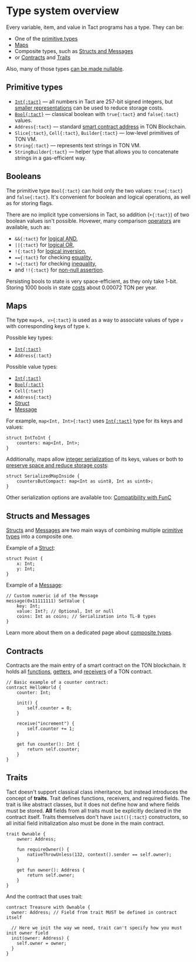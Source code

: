 # Type system overview


Every variable, item, and value in Tact programs has a type. They can be:

* One of the [primitive types](#primitive-types)
* [Maps](#maps)
* Composite types, such as [Structs and Messages](#structs-and-messages)
* or [Contracts](#contracts) and [Traits](#traits)

Also, many of those types [can be made nullable](/book/composite-types#optionals).

## Primitive types

* [`Int{:tact}`][int] — all numbers in Tact are $257$-bit signed integers, but [smaller representations](/book/integers#serialization) can be used to reduce storage costs.
* [`Bool{:tact}`](#booleans) — classical boolean with `true{:tact}` and `false{:tact}` values.
* `Address{:tact}` — standard [smart contract address](https://docs.ton.org/learn/overviews/addresses#address-of-smart-contract) in TON Blockchain.
* `Slice{:tact}`, `Cell{:tact}`, `Builder{:tact}` — low-level primitives of TON VM.
* `String{:tact}` — represents text strings in TON VM.
* `StringBuilder{:tact}` — helper type that allows you to concatenate strings in a gas-efficient way.

## Booleans

The primitive type `Bool{:tact}` can hold only the two values: `true{:tact}` and `false{:tact}`. It's convenient for boolean and logical operations, as well as for storing flags.

There are no implicit type conversions in Tact, so addition (`+{:tact}`) of two boolean values isn't possible. Hovewer, many comparison [operators](/book/statements#operators) are available, such as:

* `&&{:tact}` for [logical AND](/book/operators#binary-logical-and),
* `||{:tact}` for [logical OR](/book/operators#binary-logical-or),
* `!{:tact}` for [logical inversion](/book/operators#unary-inverse),
* `=={:tact}` for checking [equality](/book/operators#binary-equal),
* `!={:tact}` for checking [inequality](/book/operators#binary-not-equal),
* and `!!{:tact}` for [non-null assertion](/book/composite-types#optionals).

Persisting bools to state is very space-efficient, as they only take 1-bit. Storing 1000 bools in state [costs](https://ton.org/docs/develop/smart-contracts/fees#how-to-calculate-fees) about $0.00072$ TON per year.

## Maps

The type `map<k, v>{:tact}` is used as a way to associate values of type `v` with corresponding keys of type `k`.

Possible key types:

* [`Int{:tact}`][int]
* `Address{:tact}`

Possible value types:

* [`Int{:tact}`][int]
* [`Bool{:tact}`](#booleans)
* `Cell{:tact}`
* `Address{:tact}`
* [Struct](#structs-and-messages)
* [Message](#structs-and-messages)

For example, `map<Int, Int>{:tact}` uses [`Int{:tact}`][int] type for its keys and values:

```tact
struct IntToInt {
    counters: map<Int, Int>;
}
```

Additionally, maps allow [integer serialization](/book/integers#serialization-types) of its keys, values or both to [preserve space and reduce storage costs](/book/integers#serialization):

```tact
struct SerializedMapInside {
    countersButCompact: map<Int as uint8, Int as uint8>;
}
```

<Callout>

  Other serialization options are available too: [Compatibility with FunC](/book/func#convert-serialization)

</Callout>

[int]: /book/integers

## Structs and Messages

[Structs][structs] and [Messages][messages] are two main ways of combining multiple [primitive types](#primitive-types) into a composite one.

Example of a [Struct][structs]:

```tact
struct Point {
    x: Int;
    y: Int;
}
```

Example of a [Message][messages]:

```tact
// Custom numeric id of the Message
message(0x11111111) SetValue {
    key: Int;
    value: Int?; // Optional, Int or null
    coins: Int as coins; // Serialization into TL-B types
}
```

Learn more about them on a dedicated page about [composite types](/book/composite-types).

[structs]: /book/composite-types#structs
[messages]: /book/composite-types#messages

## Contracts

Contracts are the main entry of a smart contract on the TON blockchain. It holds all [functions](/book/functions), [getters](/book/functions#getter-functions), and [receivers](/book/functions#receiver-functions) of a TON contract.

```tact
// Basic example of a counter contract:
contract HelloWorld {
    counter: Int;

    init() {
        self.counter = 0;
    }

    receive("increment") {
        self.counter += 1;
    }

    get fun counter(): Int {
        return self.counter;
    }
}
```

## Traits

Tact doesn't support classical class inheritance, but instead introduces the concept of **traits**. Trait defines functions, receivers, and required fields. The trait is like abstract classes, but it does not define how and where fields must be stored. **All** fields from all traits must be explicitly declared in the contract itself. Traits themselves don't have `init(){:tact}` constructors, so all initial field initialization also must be done in the main contract.

```tact
trait Ownable {
    owner: Address;

    fun requireOwner() {
        nativeThrowUnless(132, context().sender == self.owner);
    }

    get fun owner(): Address {
        return self.owner;
    }
}
```

And the contract that uses trait:

```tact
contract Treasure with Ownable {
  owner: Address; // Field from trait MUST be defined in contract itself

  // Here we init the way we need, trait can't specify how you must init owner field
  init(owner: Address) {
    self.owner = owner;
  }
}
```